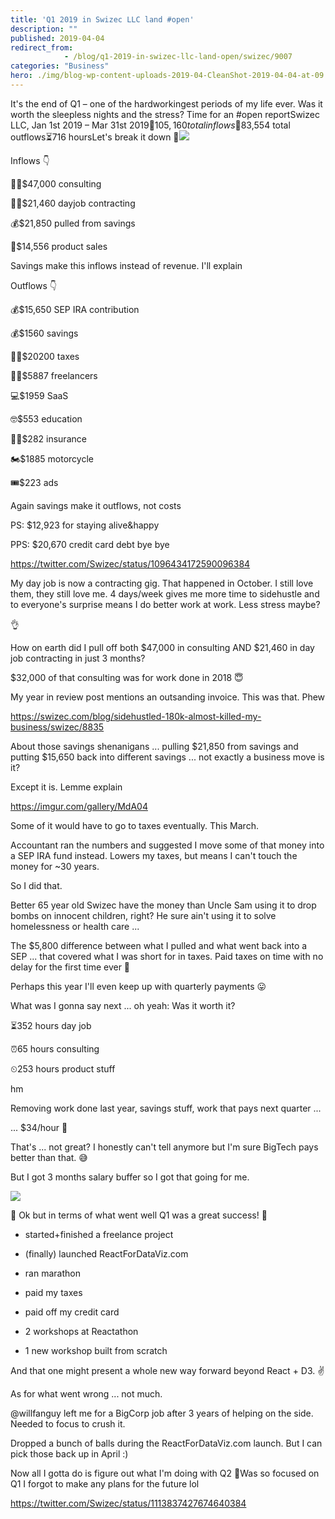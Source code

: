 ```yaml
---
title: 'Q1 2019 in Swizec LLC land #open'
description: ""
published: 2019-04-04
redirect_from: 
            - /blog/q1-2019-in-swizec-llc-land-open/swizec/9007
categories: "Business"
hero: ./img/blog-wp-content-uploads-2019-04-CleanShot-2019-04-04-at-09.10.27@2x-1024x497.png
---
```

It&#x27;s the end of Q1 – one of the hardworkingest periods of my life ever. Was it worth the sleepless nights and the stress? Time for an #open reportSwizec LLC, Jan 1st 2019 – Mar 31st 2019🤑$105,160 total inflows💸$83,554 total outflows⏳716 hoursLet&#x27;s break it down 🤔![](./img/blog-wp-content-uploads-2019-04-CleanShot-2019-04-04-at-09.10.27@2x-1024x497.png)



Inflows 👇



👨‍⚕️$47,000 consulting



👨‍💻$21,460 dayjob contracting



💰$21,850 pulled from savings



👾$14,556 product sales



Savings make this inflows instead of revenue. I&#x27;ll explain



Outflows 👇



💰$15,650 SEP IRA contribution



💰$1560 savings



🧛‍♂️$20200 taxes



👩‍💻$5887 freelancers



💻$1959 SaaS



🤓$553 education



👨‍⚕️$282 insurance



🏍$1885 motorcycle



🎟$223 ads



Again savings make it outflows, not costs



PS: $12,923 for staying alive&amp;happy



PPS: $20,670 credit card debt bye bye



https://twitter.com/Swizec/status/1096434172590096384



My day job is now a contracting gig. That happened in October. I still love them, they still love me. 4 days/week gives me more time to sidehustle and to everyone&#x27;s surprise means I do better work at work. Less stress maybe?



👌



How on earth did I pull off both $47,000 in consulting AND $21,460 in day job contracting in just 3 months?



$32,000 of that consulting was for work done in 2018 😇



My year in review post mentions an outsanding invoice. This was that. Phew



https://swizec.com/blog/sidehustled-180k-almost-killed-my-business/swizec/8835



About those savings shenanigans ... pulling $21,850 from savings and putting $15,650 back into different savings ... not exactly a business move is it?



Except it is. Lemme explain



https://imgur.com/gallery/MdA04



Some of it would have to go to taxes eventually. This March.



Accountant ran the numbers and suggested I move some of that money into a SEP IRA fund instead. Lowers my taxes, but means I can&#x27;t touch the money for ~30 years.



So I did that.



Better 65 year old Swizec have the money than Uncle Sam using it to drop bombs on innocent children, right? He sure ain&#x27;t using it to solve homelessness or health care ...



The $5,800 difference between what I pulled and what went back into a SEP ... that covered what I was short for in taxes. Paid taxes on time with no delay for the first time ever 💪



Perhaps this year I&#x27;ll even keep up with quarterly payments 😛



What was I gonna say next ... oh yeah: Was it worth it?



⏳352 hours day job



⏰65 hours consulting



⏲253 hours product stuff



hm



Removing work done last year, savings stuff, work that pays next quarter ...



... $34/hour 🤔



That&#x27;s ... not great? I honestly can&#x27;t tell anymore but I&#x27;m sure BigTech pays better than that. 😅



But I got 3 months salary buffer so I got that going for me.



![](./img/media-TPl5N4Ci49ZQY-giphy.gif)



🎉 Ok but in terms of what went well Q1 was a great success! 🎉



- started+finished a freelance project



- (finally) launched ReactForDataViz.com

- ran marathon

- paid my taxes

- paid off my credit card

- 2 workshops at Reactathon

- 1 new workshop built from scratch



And that one might present a whole new way forward beyond React + D3. ✌️

As for what went wrong ... not much.



@willfanguy left me for a BigCorp job after 3 years of helping on the side. Needed to focus to crush it.



Dropped a bunch of balls during the ReactForDataViz.com launch. But I can pick those back up in April :)



Now all I gotta do is figure out what I&#x27;m doing with Q2 🤔Was so focused on Q1 I forgot to make any plans for the future lol



https://twitter.com/Swizec/status/1113837427674640384